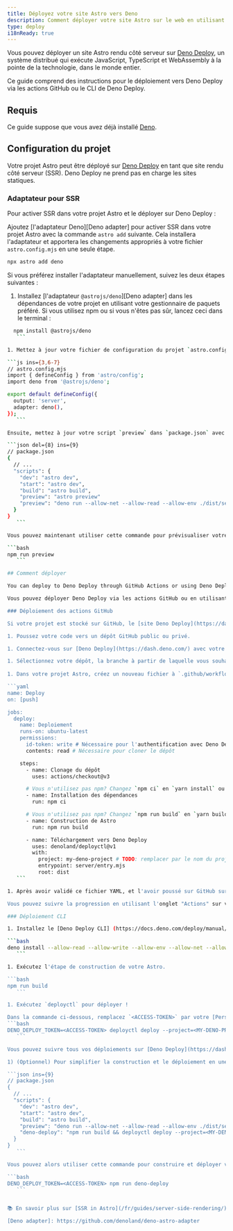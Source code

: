 ```yaml
---
title: Déployez votre site Astro vers Deno
description: Comment déployer votre site Astro sur le web en utilisant Deno.
type: deploy
i18nReady: true
---
```


Vous pouvez déployer un site Astro rendu côté serveur sur [Deno Deploy](https://deno.com/deploy), un système distribué qui exécute JavaScript, TypeScript et WebAssembly à la pointe de la technologie, dans le monde entier.

Ce guide comprend des instructions pour le déploiement vers Deno Deploy via les actions GitHub ou le CLI de Deno Deploy.

## Requis

Ce guide suppose que vous avez déjà installé [Deno](https://deno.com/).

## Configuration du projet

Votre projet Astro peut être déployé sur [Deno Deploy](https://deno.com/deploy) en tant que site rendu côté serveur (SSR). Deno Deploy ne prend pas en charge les sites statiques.

### Adaptateur pour SSR

Pour activer SSR dans votre projet Astro et le déployer sur Deno Deploy :

Ajoutez [l'adaptateur Deno][Deno adapter] pour activer SSR dans votre projet Astro avec la commande `astro add` suivante. Cela installera l'adaptateur et apportera les changements appropriés à votre fichier `astro.config.mjs` en une seule étape.

```bash
npx astro add deno
```

Si vous préférez installer l'adaptateur manuellement, suivez les deux étapes suivantes :

1. Installez [l'adaptateur `@astrojs/deno`][Deno adapter] dans les dépendances de votre projet en utilisant votre gestionnaire de paquets préféré. Si vous utilisez npm ou si vous n'êtes pas sûr, lancez ceci dans le terminal :
 
 ```bash
   npm install @astrojs/deno
    ```

1. Mettez à jour votre fichier de configuration du projet `astro.config.mjs` avec les changements ci-dessous.

 ```js ins={3,6-7}
 // astro.config.mjs
 import { defineConfig } from 'astro/config';
 import deno from '@astrojs/deno';

 export default defineConfig({
   output: 'server',
   adapter: deno(),
 });
    ```

Ensuite, mettez à jour votre script `preview` dans `package.json` avec le changement ci-dessous.

 ```json del={8} ins={9}
 // package.json
 {
   // ...
   "scripts": {
     "dev": "astro dev",
     "start": "astro dev",
     "build": "astro build",
     "preview": "astro preview"
     "preview": "deno run --allow-net --allow-read --allow-env ./dist/server/entry.mjs"
   }
 }
    ```

Vous pouvez maintenant utiliser cette commande pour prévisualiser votre site Astro de production localement avec Deno.

 ```bash
 npm run preview
    ```

## Comment déployer

You can deploy to Deno Deploy through GitHub Actions or using Deno Deploy’s CLI (command line interface).

Vous pouvez déployer Deno Deploy via les actions GitHub ou en utilisant l'interface de ligne de commande (CLI) de Deno Deploy.

### Déploiement des actions GitHub

Si votre projet est stocké sur GitHub, le [site Deno Deploy](https://dash.deno.com/) vous guidera dans la configuration des actions GitHub pour déployer votre site Astro.

1. Poussez votre code vers un dépôt GitHub public ou privé.

1. Connectez-vous sur [Deno Deploy](https://dash.deno.com/) avec votre compte GitHub, et cliquez sur [New Project](https://dash.deno.com).

1. Sélectionnez votre dépôt, la branche à partir de laquelle vous souhaitez vous déployer, et sélectionnez le mode **GitHub Action**. (Votre site Astro nécessite une étape de construction, et ne peut pas utiliser le mode Automatique).
   
1. Dans votre projet Astro, créez un nouveau fichier à `.github/workflows/deploy.yml` et collez le YAML ci-dessous. Ceci est similaire au YAML donné par Deno Deploy, avec les étapes supplémentaires nécessaires pour votre site Astro.

 ```yaml
 name: Deploy
 on: [push]

 jobs:
   deploy:
     name: Deploiement
     runs-on: ubuntu-latest
     permissions:
       id-token: write # Nécessaire pour l'authentification avec Deno Deploy
       contents: read # Nécessaire pour cloner le dépôt

     steps:
       - name: Clonage du dépôt
         uses: actions/checkout@v3

       # Vous n'utilisez pas npm? Changez `npm ci` en `yarn install` ou `pnpm i`
       - name: Installation des dépendances
         run: npm ci
 
       # Vous n'utilisez pas npm? Changez `npm run build` en `yarn build` ou `pnpm run build`
       - name: Construction de Astro
         run: npm run build

       - name: Téléchargement vers Deno Deploy
         uses: denoland/deployctl@v1
         with:
           project: my-deno-project # TODO: remplacer par le nom du projet Deno Deploy
           entrypoint: server/entry.mjs
           root: dist
    ```

1. Après avoir validé ce fichier YAML, et l'avoir poussé sur GitHub sur votre branche de déploiement configurée, le déploiement devrait commencer automatiquement !

Vous pouvez suivre la progression en utilisant l'onglet "Actions" sur votre page de dépôt GitHub, ou sur [Deno Deploy](https://dash.deno.com).

### Déploiement CLI

1. Installez le [Deno Deploy CLI] (https://docs.deno.com/deploy/manual/deployctl).

 ```bash
 deno install --allow-read --allow-write --allow-env --allow-net --allow-run --no-check -r -f https://deno.land/x/deploy/deployctl.ts
    ```

1. Exécutez l'étape de construction de votre Astro.

 ```bash
 npm run build
    ```

1. Exécutez `deployctl` pour déployer !

Dans la commande ci-dessous, remplacez `<ACCESS-TOKEN>` par votre [Personal Access Token](https://dash.deno.com/account#access-tokens) et `<MY-DENO-PROJECT>` par le nom de votre projet Deno Deploy.
 ```bash
 DENO_DEPLOY_TOKEN=<ACCESS-TOKEN> deployctl deploy --project=<MY-DENO-PROJECT> --no-static --include=./dist ./dist/server/entry.mjs
    ```

Vous pouvez suivre tous vos déploiements sur [Deno Deploy](https://dash.deno.com).

1) (Optionnel) Pour simplifier la construction et le déploiement en une seule commande, ajoutez un script `deploy-deno` dans `package.json`.

 ```json ins={9}
 // package.json
 {
   // ...
   "scripts": {
     "dev": "astro dev",
     "start": "astro dev",
     "build": "astro build",
     "preview": "deno run --allow-net --allow-read --allow-env ./dist/server/entry.mjs",
     "deno-deploy": "npm run build && deployctl deploy --project=<MY-DENO-PROJECT> --no-static --include=./dist ./dist/server/entry.mjs"
   }
 }
    ```

Vous pouvez alors utiliser cette commande pour construire et déployer votre site Astro en une seule étape.

 ```bash
 DENO_DEPLOY_TOKEN=<ACCESS-TOKEN> npm run deno-deploy
    ```


📚 En savoir plus sur [SSR in Astro](/fr/guides/server-side-rendering/).

[Deno adapter]: https://github.com/denoland/deno-astro-adapter
